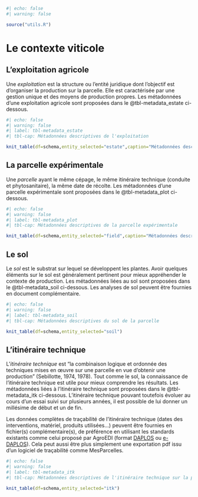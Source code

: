 ```r
#| echo: false
#| warning: false

source("utils.R")

```

# Le contexte viticole

## L'exploitation agricole

Une *exploitation* est la structure ou l'entité juridique dont l'objectif est d'organiser la production sur la parcelle. Elle est caractérisée par une gestion unique et des moyens de production propres. Les métadonnées d'une exploitation agricole sont proposées dans le @tbl-metadata_estate ci-dessous.

```r
#| echo: false
#| warning: false
#| label: tbl-metadata_estate
#| tbl-cap: Métadonnées descriptives de l'exploitation

knit_table(df=schema,entity_selected="estate",caption="Métadonnées descriptives de l'exploitation")
```

## La parcelle expérimentale

Une *parcelle* ayant le même cépage, le même itinéraire technique (conduite et phytosanitaire), la même date de récolte. Les métadonnées d'une parcelle expérimentale sont proposées dans le @tbl-metadata_plot ci-dessous.

```r
#| echo: false
#| warning: false
#| label: tbl-metadata_plot
#| tbl-cap: Métadonnées descriptives de la parcelle expérimentale

knit_table(df=schema,entity_selected="field",caption="Métadonnées descriptives de la parcelle expérimentale")
```

## Le sol

Le *sol* est le substrat sur lequel se développent les plantes. Avoir quelques éléments sur le sol est généralement pertinent pour mieux appréhender le contexte de production. Les métadonnées liées au sol sont proposées dans le @tbl-metadata_soil ci-dessous. Les analyses de sol peuvent être fournies en document complémentaire.

```r
#| echo: false
#| warning: false
#| label: tbl-metadata_soil
#| tbl-cap: Métadonnées descriptives du sol de la parcelle

knit_table(df=schema,entity_selected="soil")
```

## L'itinéraire technique

L'*itinéraire technique* est "la combinaison logique et ordonnée des techniques mises en œuvre sur une parcelle en vue d'obtenir une production" (Sebillotte, 1974, 1978). Tout comme le sol, la connaissance de l'itinéraire technique est utile pour mieux comprendre les résultats. Les métadonnées liées à l'itinéraire technique sont proposées dans le @tbl-metadata_itk ci-dessous. L'itinéraire technique pouvant toutefois évoluer au cours d'un essai suivi sur plusieurs années, il est possible de lui donner un millésime de début et un de fin.

Les données complètes de traçabilité de l'itinéraire technique (dates des interventions, matériel, produits utilisées...) peuvent être fournies en fichier(s) complémentaire(s), de préférence en utilisant les standards existants comme celui proposé par AgroEDI (format [DAPLOS](https://agroedieurope.fr/workgroup/tracabilite-des-productions-vegetales/fiche-parcellaire-grandes-cultures-message-edifact-daplos/) ou [e-DAPLOS](https://agroedieurope.fr/workgroup/tracabilite-des-productions-vegetales/fiche-parcellaire-edaplos/)). Cela peut aussi être plus simplement une exportation pdf issu d'un logiciel de traçabilité comme MesParcelles.

```r
#| echo: false
#| warning: false
#| label: tbl-metadata_itk
#| tbl-cap: Métadonnées descriptives de l'itinéraire technique sur la parcelle

knit_table(df=schema,entity_selected="itk")
```
